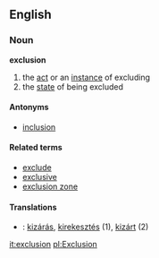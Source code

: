 ==English==
===Noun===
'''exclusion'''

#the [[act]] or an [[instance]] of excluding
#the [[state]] of being excluded

====Antonyms====
*[[inclusion]]

====Related terms====
*[[exclude]]
*[[exclusive]]
*[[exclusion zone]]

====Translations====
*{{hu}}: [[kizárás]], [[kirekesztés]] (1), [[kizárt]] (2)

[[it:exclusion]]
[[pl:Exclusion]]